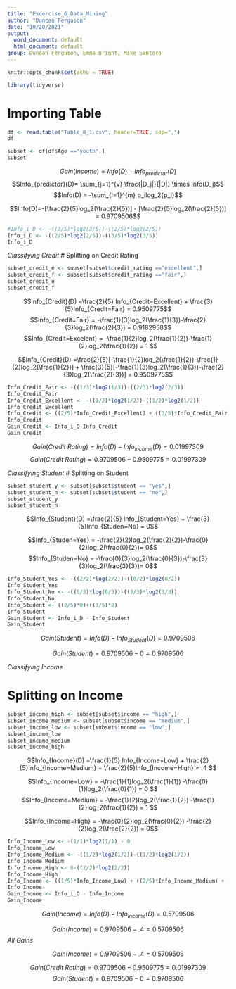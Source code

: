 ```yaml
---
title: "Excercise_6_Data_Mining"
author: "Duncan Ferguson"
date: "10/20/2021"
output:
  word_document: default
  html_document: default
group: Duncan Ferguson, Emma Bright, Mike Santoro
---
```


```r
knitr::opts_chunk$set(echo = TRUE)
```

```r
library(tidyverse)
```

# Importing Table
```r
df <- read.table("Table_8_1.csv", header=TRUE, sep=",")
df

```

```r
subset <- df[df$Age =="youth",]
subset
```
$$Gain(Income)=Info(D)-Info_{predictor}(D)$$
$$Info_{predictor}(D)= \sum_{j=1}^{v} \frac{|D_j|}{|D|} \times Info(D_j)$$
$$Info(D) = -\sum_{i=1}^{m} p_ilog_2{p_i}$$

$$Info(D)=-[\frac{2}{5}log_2(\frac{2}{5})] - [\frac{2}{5}log_2(\frac{2}{5})] = 0.9709506$$
```r
#Info_i_D <- -((3/5)*log2(3/5))-((2/5)*log2(2/5))
Info_i_D <- -((2/5)*log2(2/5))-((3/5)*log2(3/5))
Info_i_D
```
*Classifying Credit*
# Splitting on Credit Rating
```r
subset_credit_e <- subset[subset$credit_rating =="excellent",]
subset_credit_f <- subset[subset$credit_rating =="fair",]
subset_credit_e
subset_credit_f
```


$$Info_{Credit}(D) =\frac{2}{5} Info_{Credit=Excellent} + \frac{3}{5}Info_{Credit=Fair} = 0.9509775$$
$$Info_{Credit=Fair} = -\frac{1}{3}log_2(\frac{1}{3})-\frac{2}{3}log_2(\frac{2}{3}) = 0.9182958$$
$$Info_{Credit=Excelent} = -\frac{1}{2}log_2(\frac{1}{2})-\frac{1}{2}log_2(\frac{1}{2}) = 1 $$

$$Info_{Credit}(D) =\frac{2}{5}[-\frac{1}{2}log_2(\frac{1}{2})-\frac{1}{2}log_2(\frac{1}{2})] + \frac{3}{5}[-\frac{1}{3}log_2(\frac{1}{3})-\frac{2}{3}log_2(\frac{2}{3})] = 0.9509775$$


```r
Info_Credit_Fair <- -((1/3)*log2(1/3))-((2/3)*log2(2/3))
Info_Credit_Fair
Info_Credit_Excellent <- -((1/2)*log2(1/2))-((1/2)*log2(1/2))
Info_Credit_Excellent
Info_Credit <- ((2/5)*Info_Credit_Excellent) + ((3/5)*Info_Credit_Fair)
Info_Credit
Gain_Credit <- Info_i_D-Info_Credit
Gain_Credit

```
$$Gain(Credit\ Rating) = Info(D)- Info_{income}(D) = 0.01997309$$
$$Gain(Credit\ Rating) = 0.9709506 - 0.9509775 = 0.01997309$$

*Classifying Student*
# Splitting on Student
```r
subset_student_y <- subset[subset$student == "yes",]
subset_student_n <- subset[subset$student == "no",]
subset_student_y
subset_student_n
```

$$Info_{Student}(D) =\frac{2}{5} Info_{Student=Yes} + \frac{3}{5}Info_{Studen=No} = 0$$

$$Info_{Studen=Yes} = -\frac{2}{2}log_2(\frac{2}{2})-\frac{0}{2}log_2(\frac{0}{2})= 0$$
$$Info_{Studen=No} = -\frac{0}{3}log_2(\frac{0}{3})-\frac{3}{3}log_2(\frac{3}{3})= 0$$
```r
Info_Student_Yes <- -((2/2)*log(2/2))-((0/2)*log2(0/2))
Info_Student_Yes
Info_Student_No <- -((0/3)*log(0/3))-((3/3)*log2(3/3))
Info_Student_No
Info_Student <- ((2/5)*0)+((3/5)*0)
Info_Student
Gain_Student <- Info_i_D - Info_Student
Gain_Student
```

$$Gain(Student) = Info(D)- Info_{Student}(D) = 0.9709506$$

$$Gain(Student) = 0.9709506 - 0 = 0.9709506$$


*Classifying Income*

# Splitting on Income
```r
subset_income_high <- subset[subset$income == "high",]
subset_income_medium <- subset[subset$income == "medium",]
subset_income_low <- subset[subset$income == "low",]
subset_income_low
subset_income_medium
subset_income_high
```

$$Info_{Income}(D) =\frac{1}{5} Info_{Income=Low} + \frac{2}{5}Info_{Income=Medium} + \frac{2}{5}Info_{Income=High} = .4 $$

$$Info_{Income=Low} = -\frac{1}{1}log_2(\frac{1}{1}) -\frac{0}{1}log_2(\frac{0}{1}) = 0 $$
$$Info_{Income=Medium} = -\frac{1}{2}log_2(\frac{1}{2}) -\frac{1}{2}log_2(\frac{1}{2}) = 1 $$

$$Info_{Income=High} = -\frac{0}{2}log_2(\frac{0}{2}) -\frac{2}{2}log_2(\frac{2}{2}) = 0$$

```r
Info_Income_Low <- -(1/1)*log2(1/1) - 0
Info_Income_Low
Info_Income_Medium <- -((1/2)*log2(1/2))-((1/2)*log2(1/2))
Info_Income_Medium
Info_Income_High <- 0-((2/2)*log2(2/2))
Info_Income_High
Info_Income <- ((1/5)*Info_Income_Low) + ((2/5)*Info_Income_Medium) + ((2/5)*Info_Income_High)
Info_Income
Gain_Income <- Info_i_D - Info_Income
Gain_Income
```

$$Gain(Income) = Info(D)- Info_{Income}(D) =  0.5709506$$

$$Gain(Income) = 0.9709506 - .4 =  0.5709506$$
*All Gains*

$$Gain(Income) = 0.9709506 - .4 =  0.5709506$$

$$Gain(Credit\ Rating) = 0.9709506 - 0.9509775 = 0.01997309$$
$$Gain(Student) = 0.9709506 - 0 = 0.9709506$$
